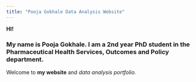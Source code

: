 ```yaml
---
title: "Pooja Gokhale Data Analysis Website"
---
```


**HI!**

### My name is Pooja Gokhale. I am a 2nd year PhD student in the Pharmaceutical Health Services, Outcomes and Policy department.

Welcome to **my website** and *data analysis portfolio.*

